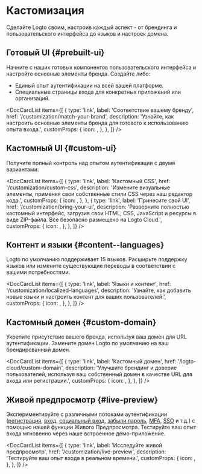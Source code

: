 
# Кастомизация

Сделайте Logto своим, настроив каждый аспект - от брендинга и пользовательского интерфейса до языков и настроек домена.

## Готовый UI \{#prebuilt-ui}

Начните с наших готовых компонентов пользовательского интерфейса и настройте основные элементы бренда. Создайте либо:

- Единый опыт аутентификации на всей вашей платформе.
- Специальные страницы входа для конкретных приложений или организаций.

<DocCardList
  items={[
    {
      type: 'link',
      label: 'Соответствие вашему бренду',
      href: '/customization/match-your-brand',
      description:
        'Узнайте, как настроить основные элементы бренда для готового к использованию опыта входа.',
      customProps: {
        icon: <CustomizationIcon />,
      },
    },
  ]}
/>

## Кастомный UI \{#custom-ui}

Получите полный контроль над опытом аутентификации с двумя вариантами:

<DocCardList
  items={[
    {
      type: 'link',
      label: 'Кастомный CSS',
      href: '/customization/custom-css',
      description:
        'Измените визуальные элементы, применяя свои собственные стили CSS через наш редактор кода.',
      customProps: {
        icon: <BrushIcon />,
      },
    },
    {
      type: 'link',
      label: 'Принесите свой UI',
      href: '/customization/bring-your-ui',
      description:
        'Разверните полностью кастомный интерфейс, загрузив свои HTML, CSS, JavaScript и ресурсы в виде ZIP-файла. Все безопасно размещено на Logto Cloud.',
      customProps: {
        icon: <FlaskIcon />,
      },
    },
  ]}
/>

## Контент и языки \{#content--languages}

Logto по умолчанию поддерживает 15 языков. Расширьте поддержку языков или измените существующие переводы в соответствии с вашими потребностями.

<DocCardList
  items={[
    {
      type: 'link',
      label: 'Языки и контент',
      href: '/customization/localized-languages',
      description: 'Узнайте, как добавить новые языки и настроить контент для ваших пользователей.',
      customProps: {
        icon: <LanguagesIcon />,
      },
    },
  ]}
/>

## Кастомный домен \{#custom-domain}

Укрепите присутствие вашего бренда, используя ваш домен для URL аутентификации. Замените домен Logto по умолчанию на ваш брендированный домен.

<DocCardList
  items={[
    {
      type: 'link',
      label: 'Кастомный домен',
      href: '/logto-cloud/custom-domain',
      description:
        'Улучшите брендинг и доверие пользователей, используя ваш собственный домен в качестве URL для входа или регистрации.',
      customProps: {
        icon: <UserFlowIcon />,
      },
    },
  ]}
/>

## Живой предпросмотр \{#live-preview}

Экспериментируйте с различными потоками аутентификации ([регистрация](/end-user-flows/sign-up-and-sign-in/sign-up), [вход](/end-user-flows/sign-up-and-sign-in/sign-in), [социальный вход](/end-user-flows/sign-up-and-sign-in/social-sign-in), [забыли пароль](/end-user-flows/sign-up-and-sign-in/reset-password), [MFA](/end-user-flows/mfa), [SSO](/end-user-flows/enterprise-sso) и т.д.) с помощью нашей функции Живого Предпросмотра. Тестируйте ваш опыт входа мгновенно через наше встроенное демо-приложение.

<DocCardList
  items={[
    {
      type: 'link',
      label: 'Исследуйте живой предпросмотр',
      href: '/customization/live-preview',
      description: 'Тестируйте ваш опыт входа в реальном времени.',
      customProps: {
        icon: <StartIcon />,
      },
    },
  ]}
/>
